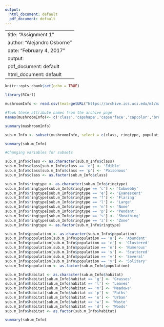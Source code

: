 ---
output:
  html_document: default
  pdf_document: default
---
---
title: "Assignment 1"
author: "Alejandro Osborne"
date: "February 4, 2017"
output:
  pdf_document: default
  html_document: default
---

```{r setup, include=FALSE}
knitr::opts_chunk$set(echo = TRUE)
```


```{r}
library(RCurl)

mushroomInfo <- read.csv(text=getURL("https://archive.ics.uci.edu/ml/machine-learning-databases/mushroom/agaricus-lepiota.data"), header=FALSE, sep = ",")

#Took these attribute names from the archive page
names(mushroomInfo)<- c('class','capshape','capsurface','capcolor','bruises','odor','gillattachment','gillspacing','gillsize','gillcolor','stalkshape','stalkroot','stalksurfaceabovering','stalksurfacebelowring','stalkcolorabovering','stalkcolorbelowring','veiltype','veilcolor','ringnumber','ringtype','sporeprintcolor','population','habitat')

summary(mushroomInfo)

sub.m_Info <- subset(mushroomInfo, select = c(class, ringtype, population, habitat))

summary(sub.m_Info)

#Changing variables for subsets

sub.m_Info$class <- as.character(sub.m_Info$class)
sub.m_Info$class[sub.m_Info$class == 'e'] <- 'Edible'
sub.m_Info$class[sub.m_Info$class == 'p'] <- 'Poisonous'
sub.m_Info$class <- as.factor(sub.m_Info$class)

sub.m_Info$ringtype <- as.character(sub.m_Info$ringtype)
sub.m_Info$ringtype[sub.m_Info$ringtype == 'c'] <- 'Cobwebby'
sub.m_Info$ringtype[sub.m_Info$ringtype == 'e'] <- 'Evanescent'
sub.m_Info$ringtype[sub.m_Info$ringtype == 'f'] <- 'Flaring'
sub.m_Info$ringtype[sub.m_Info$ringtype == 'l'] <- 'Large'
sub.m_Info$ringtype[sub.m_Info$ringtype == 'n'] <- 'None'
sub.m_Info$ringtype[sub.m_Info$ringtype == 'p'] <- 'Pendant'
sub.m_Info$ringtype[sub.m_Info$ringtype == 's'] <- 'Sheathing'
sub.m_Info$ringtype[sub.m_Info$ringtype == 'z'] <- 'Zone'
sub.m_Info$ringtype <- as.factor(sub.m_Info$ringtype)

sub.m_Info$population <- as.character(sub.m_Info$population)
sub.m_Info$population[sub.m_Info$population == 'a'] <- 'Abundant'
sub.m_Info$population[sub.m_Info$population == 'c'] <- 'Clustered'
sub.m_Info$population[sub.m_Info$population == 'n'] <- 'Numerous'
sub.m_Info$population[sub.m_Info$population == 's'] <- 'Scattered'
sub.m_Info$population[sub.m_Info$population == 'v'] <- 'Several'
sub.m_Info$population[sub.m_Info$population == 'y'] <- 'Solitary'
sub.m_Info$population <- as.factor(sub.m_Info$population)

sub.m_Info$habitat <- as.character(sub.m_Info$habitat)
sub.m_Info$habitat[sub.m_Info$habitat == 'g'] <- 'Grasses'
sub.m_Info$habitat[sub.m_Info$habitat == 'l'] <- 'Leaves'
sub.m_Info$habitat[sub.m_Info$habitat == 'm'] <- 'Meadows'
sub.m_Info$habitat[sub.m_Info$habitat == 'p'] <- 'Paths'
sub.m_Info$habitat[sub.m_Info$habitat == 'u'] <- 'Urban'
sub.m_Info$habitat[sub.m_Info$habitat == 'w'] <- 'Waste'
sub.m_Info$habitat[sub.m_Info$habitat == 'd'] <- 'Woods'
sub.m_Info$habitat <- as.factor(sub.m_Info$habitat)

summary(sub.m_Info)
```

